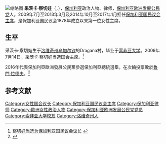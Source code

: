 [[File:Tsetska-Tsacheva.jpg|缩略图]]
'''采茨卡·察切娃'''（{{lang-bg|Цецка Цачева Данговска}}，{{bd|1958年||}}），[[保加利亚|保加利亚]]政治人物、律师，[[保加利亚欧洲发展公民党|保加利亚欧洲发展公民党]]人。2009年7月至2013年3月及2014年10月至2017年1月担任[[保加利亚国民议会主席|保加利亚国民议会主席]]，是保加利亚国民议会1878年成立以来第一位女性主席。

== 生平 ==
采茨卡·察切娃生于[[洛维奇州|洛维奇州]][[乌加尔钦|乌加尔钦]]的Dragana村，毕业于[[索非亚大学|索非亚大学]]。2009年7月14日，采茨卡·察切娃当选国会主席。<ref>[http://news.xinhuanet.com/world/2009-07/14/content_11708596.htm 察切娃当选为保加利亚国民议会议长 ] {{webarchive|url=https://web.archive.org/web/20141111225525/http://news.xinhuanet.com/world/2009-07/14/content_11708596.htm |date=2014-11-11 }}</ref>

2016年代表保加利亞歐洲發展公民黨參選保加利亞總統選舉，在次輪投票敗於[[魯門·拉德夫|魯門·拉德夫]]。<ref>{{cite news |url=https://www.theguardian.com/world/2016/nov/14/bulgaria-pm-boiko-borisov-resigns-after-party-defeated-in-presidential-poll |title=Bulgaria PM resigns after party defeated in presidential poll |publisher=The Guardian |date=2016-11-14}}</ref>

==参考文献==
{{reflist|2}}

[[Category:女性国会议长|Category:女性国会议长]]
[[Category:保加利亚国民议会主席|Category:保加利亚国民议会主席]]
[[Category:保加利亚律师|Category:保加利亚律师]]
[[Category:歐洲女性政治人物|Category:歐洲女性政治人物]]
[[Category:保加利亚欧洲发展公民党党员|Category:保加利亚欧洲发展公民党党员]]
[[Category:索非亚大学校友|Category:索非亚大学校友]]
[[Category:洛维奇州人|Category:洛维奇州人]]
